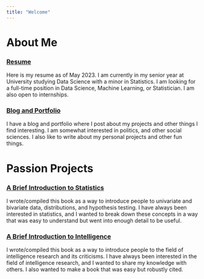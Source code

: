 ```yaml
---
title: "Welcome"
---
```


# About Me

### [Resume](https://ajaverett.github.io/resume.pdf)

Here is my resume as of May 2023. I am currently in my senior year at University studying Data Science with a minor in Statistics. I am looking for a full-time position in Data Science, Machine Learning, or Statistician. I am also open to internships.

### [Blog and Portfolio](https://ajaverett.github.io/portfolio/)

I have a blog and portfolio where I post about my projects and other things I find interesting. I am somewhat interested in politics, and other social sciences. I also like to write about my personal projects and other fun things.

# Passion Projects

### [A Brief Introduction to Statistics](https://ajaverett.github.io/statistics)

I wrote/compiled this book as a way to introduce people to univariate and bivariate data, distributions, and hypothesis testing. I have always been interested in statistics, and I wanted to break down these concepts in a way that was easy to understand but went into enough detail to be useful.

### [A Brief Introduction to Intelligence](https://ajaverett.github.io/intelligence)

I wrote/compiled this book as a way to introduce people to the field of intelligence research and its criticisms. I have always been interested in the field of intelligence research, and I wanted to share my knowledge with others. I also wanted to make a book that was easy but robustly cited.



